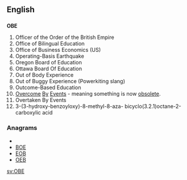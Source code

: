 ==English==

==={{initialism}}===
'''OBE'''
#Officer of the Order of the British Empire
#Office of Bilingual Education
#Office of Business Economics (US)
#Operating-Basis Earthquake
#Oregon Board of Education
#Ottawa Board Of Education
#Out of Body Experience
#Out of Buggy Experience (Powerkiting slang)
#Outcome-Based Education
#[[overcome|Overcome]] [[by|By]] [[event|Events]] - meaning something is now [[obsolete]].
#Overtaken By Events
#3-(3-hydroxy-benzoyloxy)-8-methyl-8-aza- bicyclo(3.2.1)octane-2-carboxylic acid

===Anagrams===
* {{alphagram|beo}}
* [[BOE#English|BOE]]
* [[EOB#English|EOB]]
* [[OEB#English|OEB]]


[[sv:OBE]]